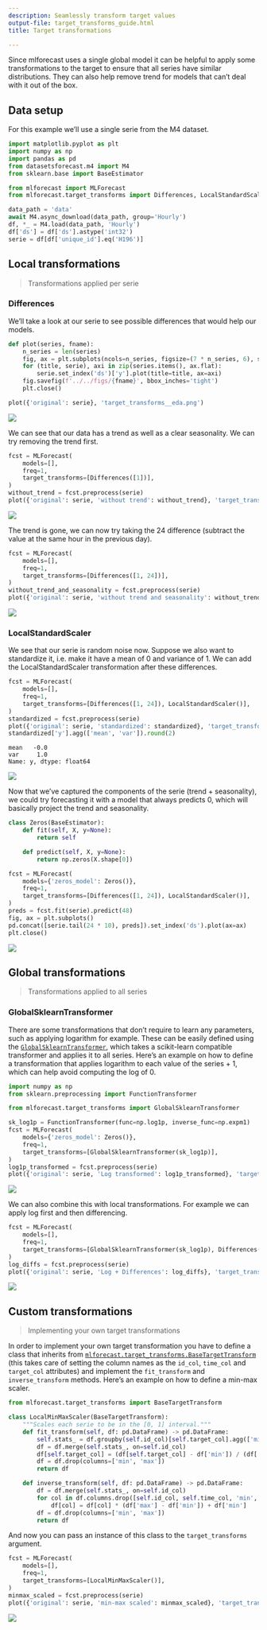 ```yaml
---
description: Seamlessly transform target values
output-file: target_transforms_guide.html
title: Target transformations

---
```


Since mlforecast uses a single global model it can be helpful to apply
some transformations to the target to ensure that all series have
similar distributions. They can also help remove trend for models that
can’t deal with it out of the box.

## Data setup

For this example we’ll use a single serie from the M4 dataset.

```python
import matplotlib.pyplot as plt
import numpy as np
import pandas as pd
from datasetsforecast.m4 import M4
from sklearn.base import BaseEstimator

from mlforecast import MLForecast
from mlforecast.target_transforms import Differences, LocalStandardScaler
```


```python
data_path = 'data'
await M4.async_download(data_path, group='Hourly')
df, *_ = M4.load(data_path, 'Hourly')
df['ds'] = df['ds'].astype('int32')
serie = df[df['unique_id'].eq('H196')]
```

## Local transformations

> Transformations applied per serie

### Differences

We’ll take a look at our serie to see possible differences that would
help our models.

```python
def plot(series, fname):
    n_series = len(series)
    fig, ax = plt.subplots(ncols=n_series, figsize=(7 * n_series, 6), squeeze=False)
    for (title, serie), axi in zip(series.items(), ax.flat):
        serie.set_index('ds')['y'].plot(title=title, ax=axi)
    fig.savefig(f'../../figs/{fname}', bbox_inches='tight')
    plt.close()
```


```python
plot({'original': serie}, 'target_transforms__eda.png')
```

![](/docs/how-to-guides/../../figs/target_transforms__eda.png)

We can see that our data has a trend as well as a clear seasonality. We
can try removing the trend first.

```python
fcst = MLForecast(
    models=[],
    freq=1,
    target_transforms=[Differences([1])],
)
without_trend = fcst.preprocess(serie)
plot({'original': serie, 'without trend': without_trend}, 'target_transforms__diff1.png')
```

![](/docs/how-to-guides/../../figs/target_transforms__diff1.png)

The trend is gone, we can now try taking the 24 difference (subtract the
value at the same hour in the previous day).

```python
fcst = MLForecast(
    models=[],
    freq=1,
    target_transforms=[Differences([1, 24])],
)
without_trend_and_seasonality = fcst.preprocess(serie)
plot({'original': serie, 'without trend and seasonality': without_trend_and_seasonality}, 'target_transforms__diff2.png')
```

![](/docs/how-to-guides/../../figs/target_transforms__diff2.png)

### LocalStandardScaler

We see that our serie is random noise now. Suppose we also want to
standardize it, i.e. make it have a mean of 0 and variance of 1. We can
add the LocalStandardScaler transformation after these differences.

```python
fcst = MLForecast(
    models=[],
    freq=1,
    target_transforms=[Differences([1, 24]), LocalStandardScaler()],
)
standardized = fcst.preprocess(serie)
plot({'original': serie, 'standardized': standardized}, 'target_transforms__standardized.png')
standardized['y'].agg(['mean', 'var']).round(2)
```

``` text
mean   -0.0
var     1.0
Name: y, dtype: float64
```

![](/docs/how-to-guides/../../figs/target_transforms__standardized.png)

Now that we’ve captured the components of the serie (trend +
seasonality), we could try forecasting it with a model that always
predicts 0, which will basically project the trend and seasonality.

```python
class Zeros(BaseEstimator):
    def fit(self, X, y=None):
        return self

    def predict(self, X, y=None):
        return np.zeros(X.shape[0])

fcst = MLForecast(
    models={'zeros_model': Zeros()},
    freq=1,
    target_transforms=[Differences([1, 24]), LocalStandardScaler()],
)
preds = fcst.fit(serie).predict(48)
fig, ax = plt.subplots()
pd.concat([serie.tail(24 * 10), preds]).set_index('ds').plot(ax=ax)
plt.close()
```

![](/docs/how-to-guides/../../figs/target_transforms__zeros.png)

## Global transformations

> Transformations applied to all series

### GlobalSklearnTransformer

There are some transformations that don’t require to learn any
parameters, such as applying logarithm for example. These can be easily
defined using the
[`GlobalSklearnTransformer`](https://Nixtla.github.io/target_transforms.html#globalsklearntransformer),
which takes a scikit-learn compatible transformer and applies it to all
series. Here’s an example on how to define a transformation that applies
logarithm to each value of the series + 1, which can help avoid
computing the log of 0.

```python
import numpy as np
from sklearn.preprocessing import FunctionTransformer

from mlforecast.target_transforms import GlobalSklearnTransformer

sk_log1p = FunctionTransformer(func=np.log1p, inverse_func=np.expm1)
fcst = MLForecast(
    models={'zeros_model': Zeros()},
    freq=1,
    target_transforms=[GlobalSklearnTransformer(sk_log1p)],
)
log1p_transformed = fcst.preprocess(serie)
plot({'original': serie, 'Log transformed': log1p_transformed}, 'target_transforms__log.png')
```

![](/docs/how-to-guides/../../figs/target_transforms__log.png)

We can also combine this with local transformations. For example we can
apply log first and then differencing.

```python
fcst = MLForecast(
    models=[],
    freq=1,
    target_transforms=[GlobalSklearnTransformer(sk_log1p), Differences([1, 24])],
)
log_diffs = fcst.preprocess(serie)
plot({'original': serie, 'Log + Differences': log_diffs}, 'target_transforms__log_diffs.png')
```

![](/docs/how-to-guides/../../figs/target_transforms__log_diffs.png)

## Custom transformations

> Implementing your own target transformations

In order to implement your own target transformation you have to define
a class that inherits from
[`mlforecast.target_transforms.BaseTargetTransform`](https://Nixtla.github.io/target_transforms.html#basetargettransform)
(this takes care of setting the column names as the `id_col`, `time_col`
and `target_col` attributes) and implement the `fit_transform` and
`inverse_transform` methods. Here’s an example on how to define a
min-max scaler.

```python
from mlforecast.target_transforms import BaseTargetTransform
```


```python
class LocalMinMaxScaler(BaseTargetTransform):
    """Scales each serie to be in the [0, 1] interval."""
    def fit_transform(self, df: pd.DataFrame) -> pd.DataFrame:
        self.stats_ = df.groupby(self.id_col)[self.target_col].agg(['min', 'max'])
        df = df.merge(self.stats_, on=self.id_col)
        df[self.target_col] = (df[self.target_col] - df['min']) / (df['max'] - df['min'])
        df = df.drop(columns=['min', 'max'])
        return df

    def inverse_transform(self, df: pd.DataFrame) -> pd.DataFrame:
        df = df.merge(self.stats_, on=self.id_col)
        for col in df.columns.drop([self.id_col, self.time_col, 'min', 'max']):
            df[col] = df[col] * (df['max'] - df['min']) + df['min']
        df = df.drop(columns=['min', 'max'])
        return df
```

And now you can pass an instance of this class to the
`target_transforms` argument.

```python
fcst = MLForecast(
    models=[],
    freq=1,
    target_transforms=[LocalMinMaxScaler()],
)
minmax_scaled = fcst.preprocess(serie)
plot({'original': serie, 'min-max scaled': minmax_scaled}, 'target_transforms__minmax.png')
```

![](/docs/how-to-guides/../../figs/target_transforms__minmax.png)

